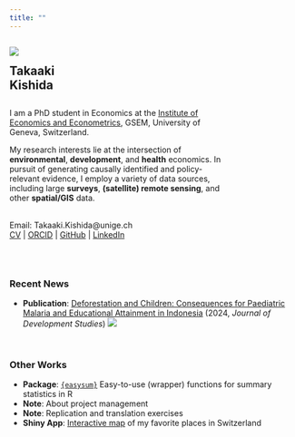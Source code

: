 ```yaml
---
title: ""
---
```



:::{.grid}

::: {.column width="23%"}
![](/image/photo.jpg){.profile-pic}

<!-- ### Takaaki Kishida -->
<span style="font-size: 21px;">**Takaaki Kishida**</span>  
<!-- <span style="font-size: 14px;">PhD Student</span>   -->
<!-- <span style="font-size: 14px;">University of Geneva</span> -->
:::

::: {.column width="77%"}
I am a PhD student in Economics at the [Institute of Economics and Econometrics](https://www.unige.ch/gsem/en/research/institutes/iee/){target="_blank"}, GSEM, University of Geneva, Switzerland.

My research interests lie at the intersection of **environmental**, **development**, and **health** economics. In pursuit of generating causally identified and policy-relevant evidence, I employ a variety of data sources, including large **surveys**, **(satellite) remote sensing**, and other **spatial/GIS** data.

\
<!-- **Contact and Links**:   -->
Email: Takaaki.Kishida@unige.ch  
[CV](link-to-cv.pdf) | [ORCID](https://orcid.org/0009-0002-1698-6399){target="_blank"} | [GitHub](https://github.com/takaakikishida){target="_blank"} | [LinkedIn](https://www.linkedin.com/in/takaakikishida/){target="_blank"}
:::

:::


<!-- Hoge hoge hoge -->

\

### Recent News
- **Publication**: [Deforestation and Children: Consequences for Paediatric Malaria and Educational Attainment in Indonesia](https://www.tandfonline.com/doi/full/10.1080/00220388.2024.2404561){target="_blank"} (2024, *Journal of Development Studies*)
![](/image/forest_loss_2012.jpeg)
<!-- <img src="image/forest_loss_2012.jpeg" width="750"> -->


\

### Other Works
- **Package**: [`{easysum}`](https://github.com/takaakikishida/easysum){target="_blank"} Easy-to-use (wrapper) functions for summary statistics in R
- **Note**: About project management
- **Note**: Replication and translation exercises
- **Shiny App**: [Interactive map](https://takaakikishida.shinyapps.io/swiss_maps/){target="_blank"} of my favorite places in Switzerland
